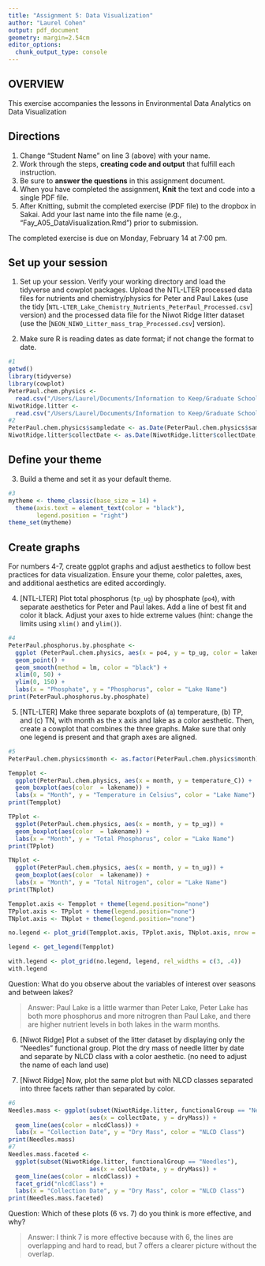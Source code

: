 ```yaml
---
title: "Assignment 5: Data Visualization"
author: "Laurel Cohen"
output: pdf_document
geometry: margin=2.54cm
editor_options: 
  chunk_output_type: console
---
```


## OVERVIEW

This exercise accompanies the lessons in Environmental Data Analytics on Data Visualization 

## Directions
1. Change "Student Name" on line 3 (above) with your name.
2. Work through the steps, **creating code and output** that fulfill each instruction.
3. Be sure to **answer the questions** in this assignment document.
4. When you have completed the assignment, **Knit** the text and code into a single PDF file.
5. After Knitting, submit the completed exercise (PDF file) to the dropbox in Sakai. Add your last name into the file name (e.g., "Fay_A05_DataVisualization.Rmd") prior to submission.

The completed exercise is due on Monday, February 14 at 7:00 pm.



## Set up your session 
1. Set up your session. Verify your working directory and load the tidyverse 
and cowplot packages. Upload the NTL-LTER processed data files for nutrients 
and chemistry/physics for Peter and Paul Lakes (use the tidy 
[`NTL-LTER_Lake_Chemistry_Nutrients_PeterPaul_Processed.csv`] version) and 
the processed data file for the Niwot Ridge litter dataset (use the [`NEON_NIWO_Litter_mass_trap_Processed.csv`] version). 

2. Make sure R is reading dates as date format; if not change the format to date.

```r
#1 
getwd()
library(tidyverse)
library(cowplot)
PeterPaul.chem.physics <- 
  read.csv("/Users/Laurel/Documents/Information to Keep/Graduate School/Second Year/Second Semester/Environmental Data Analytics/Environmental_Data_Analytics_2022/Data/Processed/NTL-LTER_Lake_Chemistry_Nutrients_PeterPaul_Processed.csv", stringsAsFactors = TRUE)
NiwotRidge.litter <- 
  read.csv("/Users/Laurel/Documents/Information to Keep/Graduate School/Second Year/Second Semester/Environmental Data Analytics/Environmental_Data_Analytics_2022/Data/Processed/NEON_NIWO_Litter_mass_trap_Processed.csv", stringsAsFactors = TRUE)
#2 
PeterPaul.chem.physics$sampledate <- as.Date(PeterPaul.chem.physics$sampledate, format = "%Y-%m-%d")
NiwotRidge.litter$collectDate <- as.Date(NiwotRidge.litter$collectDate, format = "%Y-%m-%d")
```
## Define your theme
3. Build a theme and set it as your default theme.

```r
#3
mytheme <- theme_classic(base_size = 14) +
  theme(axis.text = element_text(color = "black"), 
        legend.position = "right")
theme_set(mytheme)
```

## Create graphs
For numbers 4-7, create ggplot graphs and adjust aesthetics to follow best practices for data visualization. Ensure your theme, color palettes, axes, and additional aesthetics are edited accordingly.

4. [NTL-LTER] Plot total phosphorus (`tp_ug`) by phosphate (`po4`), with separate aesthetics for Peter and Paul lakes. Add a line of best fit and color it black. Adjust your axes to hide extreme values (hint: change the limits using `xlim()` and `ylim()`).

```r
#4
PeterPaul.phosphorus.by.phosphate <- 
  ggplot (PeterPaul.chem.physics, aes(x = po4, y = tp_ug, color = lakename)) +
  geom_point() +
  geom_smooth(method = lm, color = "black") +
  xlim(0, 50) + 
  ylim(0, 150) + 
  labs(x = "Phosphate", y = "Phosphorus", color = "Lake Name")
print(PeterPaul.phosphorus.by.phosphate)
```


5. [NTL-LTER] Make three separate boxplots of (a) temperature, (b) TP, and (c) TN, with month as the x axis and lake as a color aesthetic. Then, create a cowplot that combines the three graphs. Make sure that only one legend is present and that graph axes are aligned.

```r
#5
PeterPaul.chem.physics$month <- as.factor(PeterPaul.chem.physics$month)

Tempplot <-
  ggplot(PeterPaul.chem.physics, aes(x = month, y = temperature_C)) + 
  geom_boxplot(aes(color  = lakename)) + 
  labs(x = "Month", y = "Temperature in Celsius", color = "Lake Name")
print(Tempplot)

TPplot <-
  ggplot(PeterPaul.chem.physics, aes(x = month, y = tp_ug)) + 
  geom_boxplot(aes(color  = lakename)) + 
  labs(x = "Month", y = "Total Phosphorus", color = "Lake Name")
print(TPplot)

TNplot <-
  ggplot(PeterPaul.chem.physics, aes(x = month, y = tn_ug)) + 
  geom_boxplot(aes(color  = lakename)) + 
  labs(x = "Month", y = "Total Nitrogen", color = "Lake Name")
print(TNplot)

Tempplot.axis <- Tempplot + theme(legend.position="none")
TPplot.axis <- TPplot + theme(legend.position="none")
TNplot.axis <- TNplot + theme(legend.position="none")

no.legend <- plot_grid(Tempplot.axis, TPplot.axis, TNplot.axis, nrow = 3, align = 'v', axis = 'tb', rel_heights = c(1, 1, 1))

legend <- get_legend(Tempplot)

with.legend <- plot_grid(no.legend, legend, rel_widths = c(3, .4))
with.legend
```

Question: What do you observe about the variables of interest over seasons and between lakes? 

> Answer: Paul Lake is a little warmer than Peter Lake, Peter Lake has both more phosphorus and more nitrogren than Paul Lake, and there are higher nutrient levels in both lakes in the warm months.

6. [Niwot Ridge] Plot a subset of the litter dataset by displaying only the "Needles" functional group. Plot the dry mass of needle litter by date and separate by NLCD class with a color aesthetic. (no need to adjust the name of each land use)

7. [Niwot Ridge] Now, plot the same plot but with NLCD classes separated into three facets rather than separated by color. 

```r
#6
Needles.mass <- ggplot(subset(NiwotRidge.litter, functionalGroup == "Needles"),
                       aes(x = collectDate, y = dryMass)) +
  geom_line(aes(color = nlcdClass)) + 
  labs(x = "Collection Date", y = "Dry Mass", color = "NLCD Class")
print(Needles.mass)
#7
Needles.mass.faceted <-
  ggplot(subset(NiwotRidge.litter, functionalGroup == "Needles"),
                       aes(x = collectDate, y = dryMass)) +
  geom_line(aes(color = nlcdClass)) + 
  facet_grid("nlcdClass") + 
  labs(x = "Collection Date", y = "Dry Mass", color = "NLCD Class")
print(Needles.mass.faceted)
```
Question: Which of these plots (6 vs. 7) do you think is more effective, and why? 

> Answer: I think 7 is more effective because with 6, the lines are overlapping and hard to read, but 7 offers a clearer picture without the overlap.
